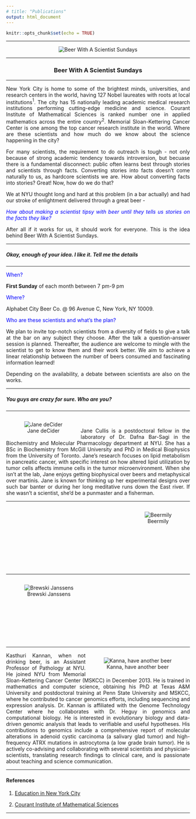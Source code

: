 ```yaml
---
# title: "Publications"
output: html_document
---
```


```r
knitr::opts_chunk$set(echo = TRUE)
```

<style>
body {
text-align: justify}
figure figcaption {
    text-align: center;}
</style>

---

<div style="text-align:center" markdown="1">

![](BWASS.jpeg "Beer With A Scientist Sundays")
</div>

---

<center> <h3>Beer With A Scientist Sundays</h3> </center>

---

New York City is home to some of the brightest minds, universities, and research centers in the world, having 127 Nobel laureates with roots at local institutions$^1$. The city has 15 nationally leading academic medical research institutions performing cutting-edge medicine and science. Courant Institute of Mathematical Sciences is ranked number one in applied mathematics across the entire country$^{2}$. Memorial Sloan-Kettering Cancer Center is one among the top cancer research institute in the world. Where are these scientists and how much do we know about the science happening in the city? 

For many scientists, the requirement to do outreach is tough - not only because of strong academic tendency towards introversion, but becuase there is a fundamental disconnect: public often learns best through stories and scientists through facts. Converting stories into facts doesn't come naturally to us, as hardcore scientists we are. How about converting facts into stories? Great! Now, how do we do that?

We at NYU thought long and hard at this problem (in a bar actually) and had our stroke of enlightment delivered through a great beer - 

<span style="color:blue"> _How about making a scientist tipsy with beer until they tells us stories on the facts they like?_ </span>

After all if it works for us, it should work for everyone. This is the idea behind Beer With A Scientist Sundays.

---

##### Okay, enough of your idea. I like it. Tell me the details

---

<span style="color:blue"> When? </span> 

**First Sunday** of each month between 7 pm-9 pm 

<span style="color:blue"> Where? </span> 

Alphabet City Beer Co. @ 96 Avenue C, New York, NY 10009.

<span style="color:blue"> Who are these scientists and what's the plan?</span> 

We plan to invite top-notch scientists from a diversity of fields to give a talk at the bar on any subject they choose. After the talk a question-answer session is planned. Thereafter, the audience are welcome to mingle with the scientist to get to know them and their work better. We aim to achieve a linear relationship between the number of beers consumed and fascinating information learned!

Depending on the availability, a debate between scientists are also on the works.

---

##### You guys are crazy for sure. Who are you?

---

<figure style="float:left;">
  <img alt="Jane deCider" src="Jane.jpeg" hspace="10" />
  <figcaption> Jane deCider </figcaption>
</figure>

<br>

Jane Cullis is a postdoctoral fellow in the laboratory of Dr. Dafna Bar-Sagi in the Biochemistry and Molecular Pharmacology department at NYU. She has a BSc in Biochemistry from McGill University and PhD in Medical Biophysics from the University of Toronto. Jane’s research focuses on lipid metabolism in pancreatic cancer, with specific interest on how altered lipid utilization by tumor cells affects immune cells in the tumor microenvironment. When she isn’t at the lab, Jane enjoys getting biophysical over beers and metaphysical over martinis. Jane is known for thinking up her experimental designs over such bar banter or during her long meditative runs down the East river. If she wasn’t a scientist, she’d be a punmaster and a fisherman. 

---

<figure style="float:right;">
  <img alt="Beermily" src="Emily.jpeg" hspace="10" />
  <figcaption> Beermily </figcaption>
</figure>

<br> <br> <br> <br> <br> <br> <br> <br> <br> <br>

---

<figure style="float:left;">
  <img alt="Brewski Janssens" src="Bryce.png" hspace="10" />
  <figcaption> Brewski Janssens </figcaption>
</figure>

<br> <br> <br> <br> <br> <br> <br> <br> <br> <br>

---

<figure style="float:right;">
  <img alt="Kanna, have another beer" src="Kasthuri.jpeg" hspace="10" />
  <figcaption> Kanna, have another beer </figcaption>
</figure>

Kasthuri Kannan, when not drinking beer, is an Assistant Professor of Pathology at NYU. He joined NYU from Memorial Sloan-Kettering Cancer Center (MSKCC) in December 2013. He is trained in mathematics and computer science, obtaining his PhD at Texas A&M University and postdoctoral training at Penn State University and MSKCC, where he contributed to cancer genomics efforts, including sequencing and expression analysis. Dr. Kannan is affiliated with the Genome Technology Center where he collaborates with Dr. Heguy in genomics and computational biology. He is interested in evolutionary biology and data-driven genomic analysis that leads to verifiable and useful hypotheses. His contributions to genomics include a comprehensive report of molecular alterations in adenoid cystic carcinoma (a salivary glad tumor) and high-frequency ATRX mutations in astrocytoma (a low grade brain tumor). He is actively co-advising and collaborating with several scientists and physician-scientists, translating research findings to clinical care, and is passionate about teaching and science communication.

---

#### References

1. [Education in New York City](https://en.wikipedia.org/wiki/Education_in_New_York_City)

2. [Courant Institute of Mathematical Sciences](https://en.wikipedia.org/wiki/Courant_Institute_of_Mathematical_Sciences)

---